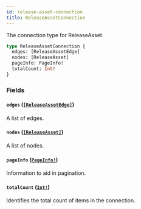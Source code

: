 ```yaml
---
id: release-asset-connection
title: ReleaseAssetConnection
---
```


The connection type for ReleaseAsset.

```graphql
type ReleaseAssetConnection {
  edges: [ReleaseAssetEdge]
  nodes: [ReleaseAsset]
  pageInfo: PageInfo!
  totalCount: Int!
}
```

### Fields

#### `edges` ([`[ReleaseAssetEdge]`](/docs/api/objects/release-asset-edge))

A list of edges.

#### `nodes` ([`[ReleaseAsset]`](/docs/api/objects/release-asset))

A list of nodes.

#### `pageInfo` ([`PageInfo!`](/docs/api/objects/page-info))

Information to aid in pagination.

#### `totalCount` ([`Int!`](/docs/api/scalars/int))

Identifies the total count of items in the connection.
